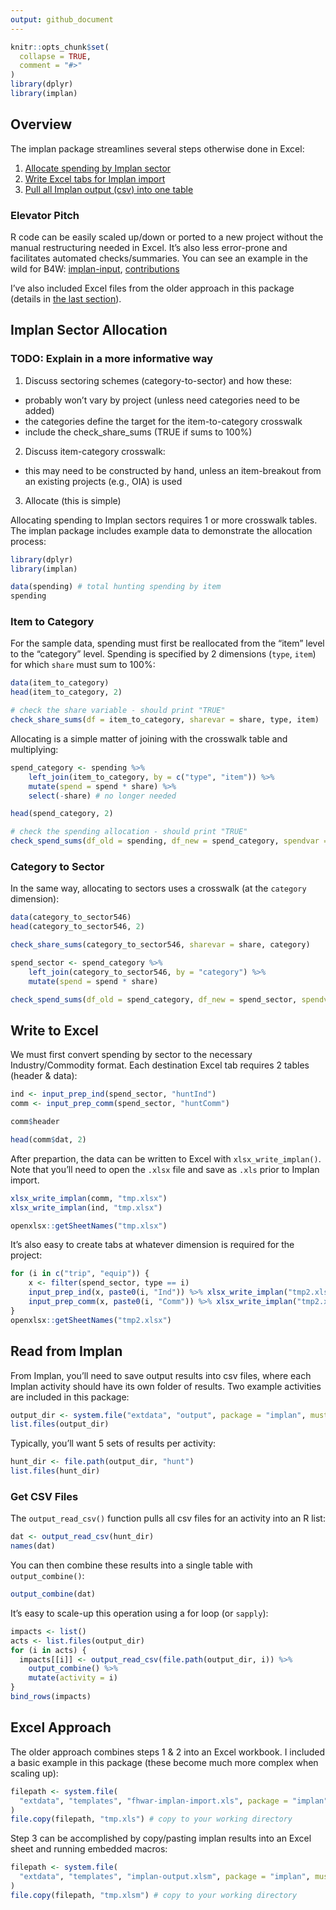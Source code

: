 ---
output: github_document
---
<!-- implan-transfer.md is generated from implan-transfer.Rmd. Please edit that file -->

```{r, include = FALSE}
knitr::opts_chunk$set(
  collapse = TRUE,
  comment = "#>"
)
library(dplyr)
library(implan)
```

## Overview

The implan package streamlines several steps otherwise done in Excel:

1. [Allocate spending by Implan sector](#implan-sector-allocation)
2. [Write Excel tabs for Implan import](#write-to-excel)
3. [Pull all Implan output (csv) into one table](#read-from-implan)

### Elevator Pitch

R code can be easily scaled up/down or ported to a new project without the manual restructuring needed in Excel. It's also less error-prone and facilitates automated checks/summaries. You can see an example in the wild for B4W:   [implan-input](https://github.com/southwick-associates/B4W-19-01/blob/master/code/implan/1-implan-input.R), [contributions](https://github.com/southwick-associates/B4W-19-01/blob/master/code/implan/2-contributions.R)

I've also included Excel files from the older approach in this package (details in [the last section](#excel-approach)).

## Implan Sector Allocation

### TODO: Explain in a more informative way

1. Discuss sectoring schemes (category-to-sector) and how these:
  + probably won't vary by project (unless need categories need to be added)
  + the categories define the target for the item-to-category crosswalk
  + include the check_share_sums (TRUE if sums to 100%)
2. Discuss item-category crosswalk:
  + this may need to be constructed by hand, unless an item-breakout from an existing projects (e.g., OIA) is used
3. Allocate (this is simple)

Allocating spending to Implan sectors requires 1 or more crosswalk tables. The implan package includes example data to demonstrate the allocation process:

```{r}
library(dplyr)
library(implan)

data(spending) # total hunting spending by item
spending
```

### Item to Category

For the sample data, spending must first be reallocated from the "item" level to the "category" level. Spending is specified by 2 dimensions (`type`, `item`) for which `share` must sum to 100%:

```{r}
data(item_to_category)
head(item_to_category, 2)

# check the share variable - should print "TRUE"
check_share_sums(df = item_to_category, sharevar = share, type, item)
```

Allocating is a simple matter of joining with the crosswalk table and multiplying:

```{r}
spend_category <- spending %>%
    left_join(item_to_category, by = c("type", "item")) %>%
    mutate(spend = spend * share) %>%
    select(-share) # no longer needed

head(spend_category, 2)

# check the spending allocation - should print "TRUE"
check_spend_sums(df_old = spending, df_new = spend_category, spendvar = spend, type, item)
```

### Category to Sector

In the same way, allocating to sectors uses a crosswalk (at the `category` dimension):

```{r}
data(category_to_sector546)
head(category_to_sector546, 2)

check_share_sums(category_to_sector546, sharevar = share, category)

spend_sector <- spend_category %>%
    left_join(category_to_sector546, by = "category") %>%
    mutate(spend = spend * share)

check_spend_sums(df_old = spend_category, df_new = spend_sector, spendvar = spend, category)
```

## Write to Excel

We must first convert spending by sector to the necessary Industry/Commodity format. Each destination Excel tab requires 2 tables (header & data):

```{r}
ind <- input_prep_ind(spend_sector, "huntInd")
comm <- input_prep_comm(spend_sector, "huntComm")

comm$header

head(comm$dat, 2)
```

After prepartion, the data can be written to Excel with `xlsx_write_implan()`. Note that you'll need to open the `.xlsx` file and save as `.xls` prior to Implan import.

```{r}
xlsx_write_implan(comm, "tmp.xlsx")
xlsx_write_implan(ind, "tmp.xlsx")

openxlsx::getSheetNames("tmp.xlsx")
```

It's also easy to create tabs at whatever dimension is required for the project:

```{r}
for (i in c("trip", "equip")) {
    x <- filter(spend_sector, type == i)
    input_prep_ind(x, paste0(i, "Ind")) %>% xlsx_write_implan("tmp2.xlsx")
    input_prep_comm(x, paste0(i, "Comm")) %>% xlsx_write_implan("tmp2.xlsx")
}
openxlsx::getSheetNames("tmp2.xlsx")
```

## Read from Implan

From Implan, you'll need to save output results into csv files, where each Implan activity should have its own folder of results. Two example activities are included in this package:

```{r}
output_dir <- system.file("extdata", "output", package = "implan", mustWork = TRUE)
list.files(output_dir)
```

Typically, you'll want 5 sets of results per activity:

```{r}
hunt_dir <- file.path(output_dir, "hunt")
list.files(hunt_dir)
```

### Get CSV Files

The `output_read_csv()` function pulls all csv files for an activity into an R list:

```{r}
dat <- output_read_csv(hunt_dir)
names(dat)
```

You can then combine these results into a single table with `output_combine()`:

```{r}
output_combine(dat)
```

It's easy to scale-up this operation using a for loop (or `sapply`):

```{r}
impacts <- list()
acts <- list.files(output_dir)
for (i in acts) {
  impacts[[i]] <- output_read_csv(file.path(output_dir, i)) %>% 
    output_combine() %>% 
    mutate(activity = i)
}
bind_rows(impacts)
```

## Excel Approach

The older approach combines steps 1 & 2 into an Excel workbook. I included a basic example in this package (these become much more complex when scaling up):

```{r}
filepath <- system.file(
  "extdata", "templates", "fhwar-implan-import.xls", package = "implan", mustWork = TRUE
)
file.copy(filepath, "tmp.xls") # copy to your working directory
```

Step 3 can be accomplished by copy/pasting implan results into an Excel sheet and running embedded macros:

```{r}
filepath <- system.file(
  "extdata", "templates", "implan-output.xlsm", package = "implan", mustWork = TRUE
)
file.copy(filepath, "tmp.xlsm") # copy to your working directory
```

